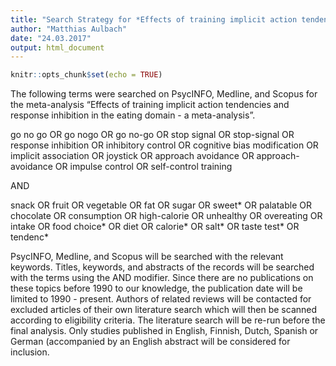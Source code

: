 ```yaml
---
title: "Search Strategy for *Effects of training implicit action tendencies and response inhibition in the eating domain - a meta-analyis*"
author: "Matthias Aulbach"
date: "24.03.2017"
output: html_document
---
```


```r
knitr::opts_chunk$set(echo = TRUE)
```

The following terms were searched on PsycINFO, Medline, and Scopus for the meta-analysis "Effects of training implicit action tendencies and response inhibition in the eating domain - a meta-analysis".


go no go OR go nogo OR go no-go OR stop signal OR stop-signal OR response inhibition OR inhibitory control OR cognitive bias modification OR implicit association OR joystick OR approach avoidance OR approach-avoidance OR impulse control OR self-control training

AND

snack OR fruit OR vegetable OR fat OR sugar OR sweet* OR palatable OR chocolate OR consumption OR high-calorie OR unhealthy OR overeating OR intake OR food choice* OR diet OR calorie* OR salt* OR taste test* OR tendenc* 



PsycINFO, Medline, and Scopus will be searched with the relevant keywords. Titles, keywords, and abstracts of the records will be searched with the terms using the AND modifier. Since there are no publications on these topics before 1990 to our knowledge, the publication date will be limited to 1990 - present. Authors of related reviews will be contacted for excluded articles of their own literature search which will then be scanned according to eligibility criteria. The literature search will be re-run before the final analysis. Only studies published in English, Finnish, Dutch, Spanish or German (accompanied by an English abstract will be considered for inclusion. 